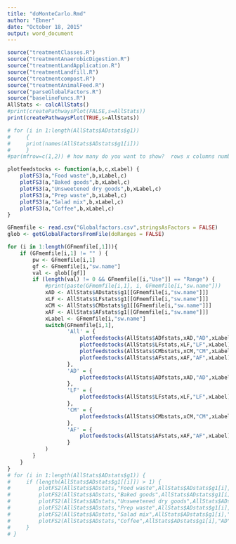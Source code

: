 ```yaml
---
title: "doMonteCarlo.Rmd"
author: "Ebner"
date: "October 18, 2015"
output: word_document
---
```


```r
source("treatmentClasses.R") 
source("treatmentAnaerobicDigestion.R") 
source("treatmentLandApplication.R") 
source("treatmentLandfill.R")
source("treatmentcompost.R")
source("treatmentAnimalFeed.R")
source("parseGlobalFactors.R")
source("baselineFuncs.R")
AllStats <- calcAllStats()
#print(createPathwaysPlot(FALSE,s=AllStats))
print(createPathwaysPlot(TRUE,s=AllStats))

# for (i in 1:length(AllStats$ADstats$g1)) 
#     {
#     print(names(AllStats$ADstats$g1[i]))
#     }
#par(mfrow=c(1,2)) # how many do you want to show?  rows x columns number of graphs

plotfeedstocks <- function(a,b,c,xLabel) {
    plotFS3(a,"Food waste",b,xLabel,c)
    plotFS3(a,"Baked goods",b,xLabel,c)
    plotFS3(a,"Unsweetened dry goods",b,xLabel,c)
    plotFS3(a,"Prep waste",b,xLabel,c)
    plotFS3(a,"Salad mix",b,xLabel,c)
    plotFS3(a,"Coffee",b,xLabel,c)
}

GFmemfile <- read.csv("Globalfactors.csv",stringsAsFactors = FALSE)
glob <- getGlobalFactorsFromFile(doRanges = FALSE)

for (i in 1:length(GFmemfile[,1])){
    if (GFmemfile[i,1] != "" ) {
        pw <- GFmemfile[i,1]
        gf <- GFmemfile[i,"sw.name"]
        val <- glob[[gf]]
        if (length(val) != 0 && GFmemfile[[i,"Use"]] == "Range") { 
            #print(paste(GFmemfile[i,1], i, GFmemfile[i,"sw.name"]))
            xAD <- AllStats$ADstats$g1[[GFmemfile[i,"sw.name"]]]
            xLF <- AllStats$LFstats$g1[[GFmemfile[i,"sw.name"]]]
            xCM <- AllStats$CMbstats$g1[[GFmemfile[i,"sw.name"]]]
            xAF <- AllStats$AFstats$g1[[GFmemfile[i,"sw.name"]]]
            xLabel <- GFmemfile[i,"sw.name"]
            switch(GFmemfile[i,1],
                   'All' = {
                       plotfeedstocks(AllStats$ADfstats,xAD,"AD",xLabel)
                       plotfeedstocks(AllStats$LFstats,xLF,"LF",xLabel)
                       plotfeedstocks(AllStats$CMbstats,xCM,"CM",xLabel)
                       plotfeedstocks(AllStats$AFstats,xAF,"AF",xLabel)
                   },
                   'AD' = {
                       plotfeedstocks(AllStats$ADfstats,xAD,"AD",xLabel)
                   },
                   'LF' = {
                       plotfeedstocks(AllStats$LFstats,xLF,"LF",xLabel)
                   },
                   'CM' = {
                       plotfeedstocks(AllStats$CMbstats,xCM,"CM",xLabel)
                   },
                   'AF' = {
                       plotfeedstocks(AllStats$AFstats,xAF,"AF",xLabel)
                   }
            )
        }
    }
}
# for (i in 1:length(AllStats$ADstats$g1)) {
#     if (length(AllStats$ADstats$g1[[i]]) > 1) {
#         plotFS2(AllStats$ADstats,"Food waste",AllStats$ADstats$g1[i],"AD")
#         plotFS2(AllStats$ADstats,"Baked goods",AllStats$ADstats$g1[i],"AD")
#         plotFS2(AllStats$ADstats,"Unsweetened dry goods",AllStats$ADstats$g1[i],"AD")
#         plotFS2(AllStats$ADstats,"Prep waste",AllStats$ADstats$g1[i],"AD")
#         plotFS2(AllStats$ADstats,"Salad mix",AllStats$ADstats$g1[i],"AD")
#         plotFS2(AllStats$ADstats,"Coffee",AllStats$ADstats$g1[i],"AD") 
#     }
# }

```
